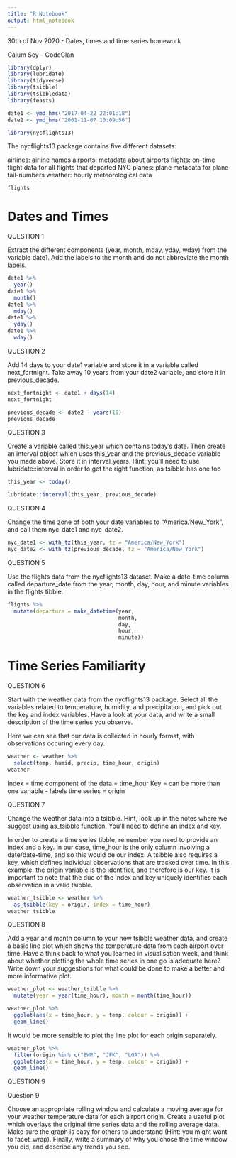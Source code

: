 ```yaml
---
title: "R Notebook"
output: html_notebook
---
```


30th of Nov 2020 - Dates, times and time series homework 

Calum Sey - CodeClan

```r
library(dplyr)
library(lubridate)
library(tidyverse)
library(tsibble)
library(tsibbledata)
library(feasts)

date1 <- ymd_hms("2017-04-22 22:01:18")
date2 <- ymd_hms("2001-11-07 10:09:56")
```

```r
library(nycflights13)
```

The nycflights13 package contains five different datasets:

airlines: airline names
airports: metadata about airports
flights: on-time flight data for all flights that departed NYC
planes: plane metadata for plane tail-numbers
weather: hourly meteorological data

```r
flights
```

# Dates and Times

QUESTION 1

Extract the different components (year, month, mday, yday, wday) from the variable date1. Add the labels to the month and do not abbreviate the month labels.

```r
date1 %>% 
  year()
date1 %>% 
  month()
date1 %>% 
  mday()
date1 %>% 
  yday()
date1 %>% 
  wday()
```

QUESTION 2

Add 14 days to your date1 variable and store it in a variable called next_fortnight. Take away 10 years from your date2 variable, and store it in previous_decade.

```r
next_fortnight <- date1 + days(14)
next_fortnight
```

```r
previous_decade <- date2 - years(10)
previous_decade
```

QUESTION 3

Create a variable called this_year which contains today’s date. Then create an interval object which uses this_year and the previous_decade variable you made above. Store it in interval_years. Hint: you’ll need to use lubridate::interval in order to get the right function, as tsibble has one too

```r
this_year <- today()
```

```r
lubridate::interval(this_year, previous_decade)
```


QUESTION 4

Change the time zone of both your date variables to “America/New_York”, and call them nyc_date1 and nyc_date2.

```r
nyc_date1 <- with_tz(this_year, tz = "America/New_York")
nyc_date2 <- with_tz(previous_decade, tz = "America/New_York")
```


QUESTION 5

Use the flights data from the nycflights13 dataset. Make a date-time column called departure_date from the year, month, day, hour, and minute variables in the flights tibble.

```r
flights %>% 
  mutate(departure = make_datetime(year,
                                   month,
                                   day,
                                   hour,
                                   minute))
```

# Time Series Familiarity

QUESTION 6

Start with the weather data from the nycflights13 package. Select all the variables related to temperature, humidity, and precipitation, and pick out the key and index variables. Have a look at your data, and write a small description of the time series you observe.

Here we can see that our data is collected in hourly format, with observations occuring every day.


```r
weather <- weather %>% 
  select(temp, humid, precip, time_hour, origin)
weather
```

Index = time component of the data = time_hour
Key   = can be more than one variable - labels time series = origin


QUESTION 7

Change the weather data into a tsibble. Hint, look up in the notes where we suggest using as_tsibble function. You’ll need to define an index and key.

In order to create a time series tibble, remember you need to provide an index and a key. In our case, time_hour is the only column involving a date/date-time, and so this would be our index. A tsibble also requires a key, which defines individual observations that are tracked over time. In this example, the origin variable is the identifier, and therefore is our key. It is important to note that the duo of the index and key uniquely identifies each observation in a valid tsibble.


```r
weather_tsibble <- weather %>%
  as_tsibble(key = origin, index = time_hour)
weather_tsibble
```

QUESTION 8

Add a year and month column to your new tsibble weather data, and create a basic line plot which shows the temperature data from each airport over time. Have a think back to what you learned in visualisation week, and think about whether plotting the whole time series in one go is adequate here? Write down your suggestions for what could be done to make a better and more informative plot.

```r
weather_plot <- weather_tsibble %>% 
  mutate(year = year(time_hour), month = month(time_hour))

weather_plot %>% 
  ggplot(aes(x = time_hour, y = temp, colour = origin)) +
  geom_line()
```

It would be more sensible to plot the line plot for each origin separately.

```r
weather_plot %>% 
  filter(origin %in% c("EWR", "JFK", "LGA")) %>% 
  ggplot(aes(x = time_hour, y = temp, colour = origin)) +
  geom_line()
```

QUESTION 9 

Question 9

Choose an appropriate rolling window and calculate a moving average for your weather temperature data for each airport origin. Create a useful plot which overlays the original time series data and the rolling average data. Make sure the graph is easy for others to understand (Hint: you might want to facet_wrap). Finally, write a summary of why you chose the time window you did, and describe any trends you see.






